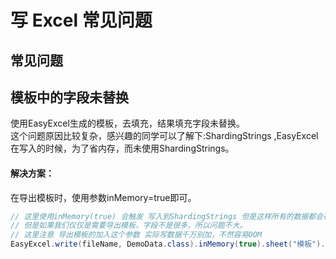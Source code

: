 # 写 Excel 常见问题

## 常见问题

## 模板中的字段未替换

使用EasyExcel生成的模板，去填充，结果填充字段未替换。   
这个问题原因比较复杂，感兴趣的同学可以了解下:ShardingStrings ,EasyExcel在写入的时候，为了省内存，而未使用ShardingStrings。

#### 解决方案：

在导出模板时，使用参数inMemory=true即可。

```java 
// 这里使用inMemory(true) 会触发 写入到ShardingStrings 但是这样所有的数据都会在内存 所以容易OOM
// 但是如果我们仅仅是需要导出模板，字段不是很多，所以问题不大。
// 这里注意 导出模板的加入这个参数 实际写数据千万别加，不然容易OOM
EasyExcel.write(fileName, DemoData.class).inMemory(true).sheet("模板").doWrite(fillData());
```